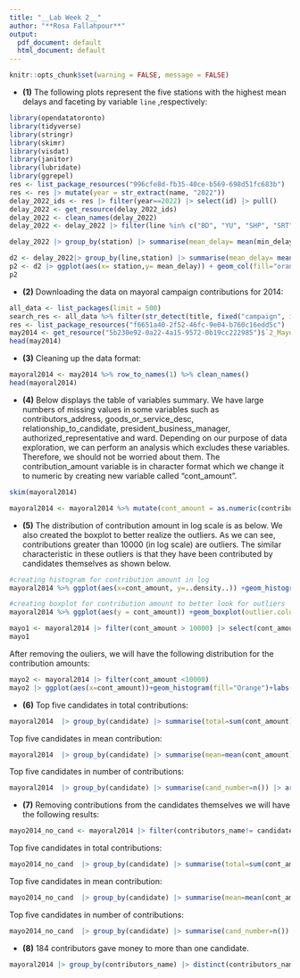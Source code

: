 ```yaml
---
title: "__Lab Week 2__"
author: "**Rosa Fallahpour**"
output:
  pdf_document: default
  html_document: default
---
```

```r
knitr::opts_chunk$set(warning = FALSE, message = FALSE)
```
* __(1)__ The following plots represent the five stations with the highest mean delays and faceting by variable `line` ,respectively:
```r
library(opendatatoronto)
library(tidyverse)
library(stringr)
library(skimr)
library(visdat) 
library(janitor)
library(lubridate)
library(ggrepel)
res <- list_package_resources("996cfe8d-fb35-40ce-b569-698d51fc683b")
res <- res |> mutate(year = str_extract(name, "2022"))
delay_2022_ids <- res |> filter(year==2022) |> select(id) |> pull()
delay_2022 <- get_resource(delay_2022_ids)
delay_2022 <- clean_names(delay_2022)
delay_2022 <- delay_2022 |> filter(line %in% c("BD", "YU", "SHP", "SRT"))

delay_2022 |> group_by(station) |> summarise(mean_delay= mean(min_delay)) |> arrange(desc(mean_delay)) |> slice(1:5)|> ggplot(aes(x= station, y= mean_delay))+ geom_col(fill="orange")+coord_flip()
```

```r
d2 <- delay_2022|> group_by(line,station) |> summarise(mean_delay= mean(min_delay)) |> arrange(-mean_delay) |> slice(1:5)
p2 <- d2 |> ggplot(aes(x= station,y= mean_delay)) + geom_col(fill="orange")+facet_wrap(vars(line), scales="free_y")+labs(y="Mean delay", x="Station")+coord_flip()
p2
```

* __(2)__ 
Downloading the data on mayoral campaign contributions for 2014:
```r
all_data <- list_packages(limit = 500)
search_res <- all_data %>% filter(str_detect(title, fixed("campaign", ignore_case = T)))
res <- list_package_resources("f6651a40-2f52-46fc-9e04-b760c16edd5c")
may2014 <- get_resource("5b230e92-0a22-4a15-9572-0b19cc222985")$`2_Mayor_Contributions_2014_election.xls`
head(may2014)
```

* __(3)__
Cleaning up the data format:
```r
mayoral2014 <- may2014 %>% row_to_names(1) %>% clean_names()
head(mayoral2014)
```

* __(4)__
Below displays the table of variables summary. We have large numbers of missing values in some variables such as 	contributors_address, goods_or_service_desc, relationship_to_candidate, president_business_manager, authorized_representative and ward. Depending on our purpose of data exploration, we can perform an analysis which excludes these variables. Therefore, we should not be worried about them. The contribution_amount variable is in character format which we change it to numeric by creating new variable called "cont_amount".
```r
skim(mayoral2014)
```

```r
mayoral2014 <- mayoral2014 %>% mutate(cont_amount = as.numeric(contribution_amount))
```
* __(5)__ The distribution of contribution amount in log scale is as below. We also created the boxplot to better realize the outliers. As we can see, contributions greater than 10000 (in log scale) are outliers. The similar characteristic in these outliers is that they have been contributed by candidates themselves as shown below.
```r
#creating histogram for contribution amount in log
mayoral2014 %>% ggplot(aes(x=cont_amount, y=..density..)) +geom_histogram(position="dodge",fill="orange")+labs(x="Contribution amount (log)",y="")+scale_x_log10()
```

```r
#creating boxplot for contribution amount to better look for outliers
mayoral2014 %>% ggplot(aes(y = cont_amount)) +geom_boxplot(outlier.colour = "red")+labs(x="",y="Contribution amount (log)")+scale_y_log10()
```

```r
mayo1 <- mayoral2014 |> filter(cont_amount > 10000) |> select(cont_amount, relationship_to_candidate)
mayo1 
```

After removing the ouliers, we will have the following distribution for the contribution amounts:
```r
mayo2 <- mayoral2014 |> filter(cont_amount <10000) 
mayo2 |> ggplot(aes(x=cont_amount))+geom_histogram(fill="Orange")+labs(x="Contribution amount (log)",y="")+scale_x_log10()
```

* __(6)__ Top five candidates in total contributions:
```r
mayoral2014  |> group_by(candidate) |> summarise(total=sum(cont_amount)) |> arrange(desc(total)) |> slice(1:5)
```
Top five candidates in mean contribution:
```r
mayoral2014  |> group_by(candidate) |> summarise(mean=mean(cont_amount)) |> arrange(desc(mean)) |> slice(1:5)
```
Top five candidates in number of contributions:
```r
mayoral2014  |> group_by(candidate) |> summarise(cand_number=n()) |> arrange(-cand_number) |> slice(1:5)
```

* __(7)__ Removing contributions from the candidates themselves we will have the following results:
```r
mayo2014_no_cand <- mayoral2014 |> filter(contributors_name!= candidate)
```
Top five candidates in total contributions:
```r
mayo2014_no_cand  |> group_by(candidate) |> summarise(total=sum(cont_amount)) |> arrange(desc(total)) |> slice(1:5)
```
Top five candidates in mean contribution:
```r
mayo2014_no_cand  |> group_by(candidate) |> summarise(mean=mean(cont_amount)) |> arrange(desc(mean)) |> slice(1:5)
```
Top five candidates in number of contributions:
```r
mayo2014_no_cand  |> group_by(candidate) |> summarise(cand_number=n()) |> arrange(-cand_number) |> slice(1:5)
```

* __(8)__ 184 contributors gave money to more than one candidate.
```r
mayoral2014 |> group_by(contributors_name) |> distinct(contributors_name, candidate) |> summarise(num_cand=n()) |> filter(num_cand >1) |> nrow()
```




